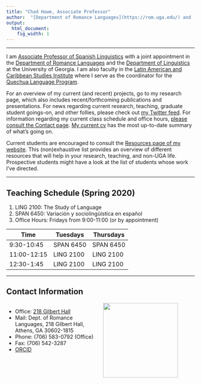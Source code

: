 ```yaml
---
title: "Chad Howe, Associate Professor"
author:  "[Department of Romance Languages](https://rom.uga.edu/) and [Department of Linguistics](https://www.linguistics.uga.edu/) at [the University of Georgia](https://www.uga.edu/)"
output:
  html_document:
    fig_width: 1
---
```


----

I am [Associate Professor of Spanish Linguistics](http://rom.uga.edu/directory/people/chad-howe) with a joint appointment in the [Department of Romance Languages](http://rom.uga.edu/) and the [Department of Linguistics](http://www.linguistics.uga.edu/) at the University of Georgia. I am also faculty in the [Latin American and Caribbean Studies Institute](http://lacs.franklin.uga.edu/) where I serve as the coordinator for the [Quechua Language Program](http://lacs.franklin.uga.edu/quechua-language).

For an overview of my current (and recent) projects, go to my research page, which also includes recent/forthcoming publications and presentations. For news regarding current research, teaching, graduate student goings-on, and other follies, please check out [my Twitter feed](https://twitter.com/ChoweAthens). For information regarding my current class schedule and office hours, [please consult the Contact page](https://chadhoweuga.github.io/chowe/contact/). [My current cv](https://drive.google.com/open?id=12AJlAyBTaXN46iEJOa2ko8zDzXhHKNwI) has the most up-to-date summary of what's going on.

Current students are encouraged to consult the [Resources page of my website](https://chadhoweuga.github.io/chowe/resources/). This (non)exhaustive list provides an overview of different resources that will help in your research, teaching, and non-UGA life. Prospective students might have a look at the list of students whose work I've directed.

----

## Teaching Schedule (Spring 2020)
1.  LING 2100: The Study of Language
2.  SPAN 6450: Variación y sociolingüística en español
3.  Office Hours: Fridays from 9:00-11:00 (or by appointment)

| Time | Tuesdays | Thursdays |
| ----------- | ----------- |  ----------- |
| 9:30-10:45 | SPAN 6450 | SPAN 6450 |
| 11:00-12:15 | LING 2100 | LING 2100 |
| 12:30-1:45 | LING 2100 | LING 2100 |


----


## Contact Information

<!---From http://stackoverflow.com/questions/31753897/2-column-section-in-r-markdown:
Put in your css file or directly in rmarkdown--->
<style>
  .col2 {
    columns: 2 200px;         /* number of columns and width in pixels*/
    -webkit-columns: 2 200px; /* chrome, safari */
    -moz-columns: 2 200px;    /* firefox */
  }
</style>
 
<div class="col2">

- Office: [218 Gilbert Hall](https://goo.gl/maps/8dMQbqdPuK94ttTY6)
- Mail: Dept. of Romance Languages, 218 Gilbert Hall, Athens, GA 30602-1815
- Phone: (706) 583-0792 (Office)
- Fax: (706) 542-3287
- [ORCID](https://orcid.org/0000-0002-3044-1443)

<br>
<br>


<img src="images/ChadHowe1.jpg" width="200px">

</div>



<!--
It's possible to create well-designed websites for free using [RStudio's R Markdown](http://rmarkdown.rstudio.com/) and hosting them on [Github](http://github.com). This is very new and incredibly cool. It is a really powerful way to communicate science using the same reproducible workflow you use for your analyses and collaborations.

***Creating websites with R Markdown can be done without knowing R or HTML, CSS, etc,*** and that's where we'll start. However, R Markdown integrates with these tools so the more you know the more complex and beautiful your website can be. This tutorial borrows heavily from a lot of great tutorials and resources you should check out too -- there are links throughout. 

The best way to learn is to follow along with your own laptop, but all are welcome. We'll spend half the time with the tutorial and half the time for you to work on your own website and get help. If you bring your laptop please do this beforehand: 

1. install [RStudio](https://www.rstudio.com/products/rstudio/download/)
1. create a [GitHub]((http://github.com)) account ([advice](http://happygitwithr.com/github-acct.html))
1. set up your computer to talk to GitHub
    - have RStudio linked directly (preferred) ([instructions sections 8-14](http://happygitwithr.com/hello-git.html))
    - or install the [Desktop App](https://desktop.github.com/)
    - or be familiar with git commands for the command line ([tutorial](https://try.github.io/levels/1/challenges/1))

----


**Examples:**

We have been using R Markdown for the Ocean Health Index:  [**ohi-science.org/ohi-global**](http://ohi-science.org/ohi-global).  
And R Markdown is much more than just websites -- here's a [**one-minute video about R Markdown**](http://rmarkdown.rstudio.com/lesson-1.html) to get you excited.
-->
